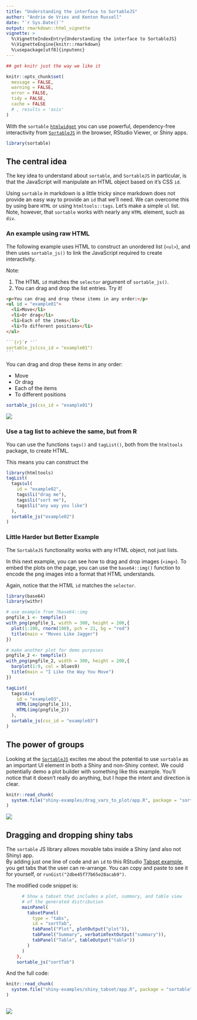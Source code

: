 ```yaml
---
title: "Understanding the interface to SortableJS"
author: "Andrie de Vries and Kenton Russell"
date: "`r Sys.Date()`"
output: rmarkdown::html_vignette
vignette: >
  %\VignetteIndexEntry{Understanding the interface to SortableJS}
  %\VignetteEngine{knitr::rmarkdown}
  %\usepackage[utf8]{inputenc}
---
```


```r
## get knitr just the way we like it

knitr::opts_chunk$set(
  message = FALSE,
  warning = FALSE,
  error = FALSE,
  tidy = FALSE,
  cache = FALSE
  # , results = 'asis'
)
```

With the `sortable` [`htmlwidget`](http://htmlwidgets.org) you can use powerful, dependency-free interactivity from [`SortableJS`](https://sortablejs.github.io/Sortable/) in the browser, RStudio Viewer, or Shiny apps.

```r
library(sortable)
```

## The central idea

The key idea to understand about `sortable`, and `SortableJS` in particular, is that the JavaScript will manipulate an HTML object based on it's CSS `id`.

Using `sortable` in markdown is a little tricky since markdown does not provide an easy way to provide an `id` that we'll need.  We can overcome this by using bare `HTML` or using `htmltools::tags`.  Let's make a simple `ul` list.  Note, however, that `sortable` works with nearly any `HTML` element, such as `div`.

### An example using raw HTML

The following example uses HTML to construct an unordered list (`<ul>`), and then uses `sortable_js()` to link the JavaScript required to create interactivity.

Note:

1. The HTML `id` matches the `selector` argument of `sortable_js()`.
2. You can drag and drop the list entries. Try it!

```html
<p>You can drag and drop these items in any order:</p>
<ul id = "example01">
  <li>Move</li>
  <li>Or drag</li>
  <li>Each of the items</li>
  <li>To different positions</li>
</ul>
```

````r
```{r}`r ''`
sortable_js(css_id = "example01")
```
````

<p>You can drag and drop these items in any order:</p>
<ul id = "example01">
  <li>Move</li>
  <li>Or drag</li>
  <li>Each of the items</li>
  <li>To different positions</li>
</ul>

```r
sortable_js(css_id = "example01")
```

![](figures/simple_rank_list.gif)



### Use a tag list to achieve the same, but from R

You can use the functions `tags()` and `tagList()`, both from the `htmltools` package, to create HTML.

This means you can construct the

```r
library(htmltools)
tagList(
  tags$ul(
    id = "example02",
    tags$li("drag me"),
    tags$li("sort me"),
    tags$li("any way you like")
  ),
  sortable_js("example02")
)
```


### Little Harder but Better Example

The `SortableJS` functionality works with any HTML object, not just lists.

In this next example, you can see how to drag and drop images (`<img>`).  To embed the plots on the page, you can use the `base64::img()` function to encode the png images into a format that HTML understands.

Again, notice that the HTML `id` matches the `selector`.

```r
library(base64)
library(withr)

# use example from ?base64::img
pngfile_1 <- tempfile()
with_png(pngfile_1, width = 300, height = 200,{
  plot(1:100, rnorm(100), pch = 21, bg = "red")
  title(main = "Moves Like Jagger")
})

# make another plot for demo purposes
pngfile_2 <- tempfile()
with_png(pngfile_2, width = 300, height = 200,{
  barplot(1:9, col = blues9)
  title(main = "I Like the Way You Move")
})

tagList(
  tags$div(
    id = "example03",
    HTML(img(pngfile_1)),
    HTML(img(pngfile_2))
  ),
  sortable_js(css_id = "example03")
)
```



## The power of groups

Looking at the [`SortableJS`](https://github.com/SortableJS/Sortable#options) excites me about the potential to use `sortable` as an important UI element in both a Shiny and non-Shiny context.  We could potentially demo a plot builder with something like this example.  You'll notice that it doesn't really do anything, but I hope the intent and direction is clear.



```r
knitr::read_chunk(
  system.file("shiny-examples/drag_vars_to_plot/app.R", package = "sortable")
)
```

![](figures/drag_vars_to_plot.gif)

## Dragging and dropping shiny tabs

The `sortable` JS library allows movable tabs inside a Shiny (and also not Shiny) app.  
By adding just one line of code and an `id` to this RStudio 
[Tabset example](https://github.com/rstudio/shiny-examples/tree/master/006-tabsets), 
you get tabs that the user can re-arrange.
You can copy and paste to see it for yourself, or `runGist("2dbe45f77b65e28acab9")`.

The modified code snippet is:

```r
      # Show a tabset that includes a plot, summary, and table view
      # of the generated distribution
      mainPanel(
        tabsetPanel(
          type = "tabs",
          id = "sortTab",
          tabPanel("Plot", plotOutput("plot")),
          tabPanel("Summary", verbatimTextOutput("summary")),
          tabPanel("Table", tableOutput("table"))
        )
      )
    ),
    sortable_js("sortTab")
```

And the full code:

```r
knitr::read_chunk(
  system.file("shiny-examples/shiny_tabset/app.R", package = "sortable")
)

```

```r
```


![](figures/sortable_tabs.gif)

